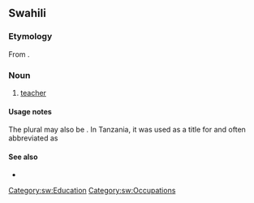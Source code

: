 ==Swahili==

===Etymology===
From {{etyl|ar|sw}} {{m|ar|مُعَلِّم||teacher}}.

===Noun===
{{sw-noun|wa}}

# [[teacher]]

====Usage notes====
The plural may also be {{m|sw|waalimu}}. In Tanzania, it was used as a title for {{w|Julius Nyerere}} and often abbreviated as {{m|sw|Mwl.}}

====See also====
* {{l|sw|profesa}}

[[Category:sw:Education]]
[[Category:sw:Occupations]]